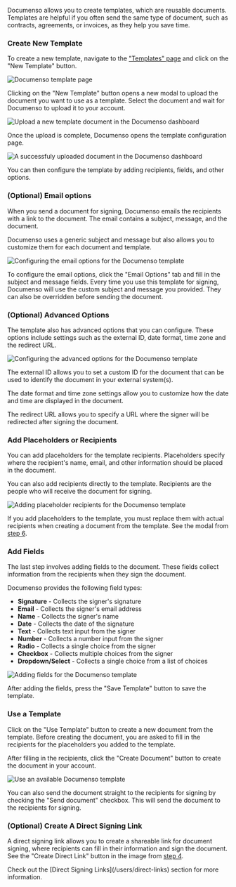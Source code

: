 
Documenso allows you to create templates, which are reusable documents. Templates are helpful if you often send the same type of document, such as contracts, agreements, or invoices, as they help you save time.

<Steps>

### Create New Template

To create a new template, navigate to the ["Templates" page](https://app.documenso.com/templates) and click on the "New Template" button.

![Documenso template page](public/templates/documenso-template-page.webp)

Clicking on the "New Template" button opens a new modal to upload the document you want to use as a template. Select the document and wait for Documenso to upload it to your account.

![Upload a new template document in the Documenso dashboard](public/templates/documenso-template-page-upload-document.webp)

Once the upload is complete, Documenso opens the template configuration page.

![A successfuly uploaded document in the Documenso dashboard](public/templates/documenso-template-page-uploaded-document.webp)

You can then configure the template by adding recipients, fields, and other options.

### (Optional) Email options

When you send a document for signing, Documenso emails the recipients with a link to the document. The email contains a subject, message, and the document.

Documenso uses a generic subject and message but also allows you to customize them for each document and template.

![Configuring the email options for the Documenso template](public/templates/documenso-template-page-uploaded-document-email-options.webp)

To configure the email options, click the "Email Options" tab and fill in the subject and message fields. Every time you use this template for signing, Documenso will use the custom subject and message you provided. They can also be overridden before sending the document.

### (Optional) Advanced Options

The template also has advanced options that you can configure. These options include settings such as the external ID, date format, time zone and the redirect URL.

![Configuring the advanced options for the Documenso template](public/templates/documenso-template-page-uploaded-document-advanced-options.webp)

The external ID allows you to set a custom ID for the document that can be used to identify the document in your external system(s).

The date format and time zone settings allow you to customize how the date and time are displayed in the document.

The redirect URL allows you to specify a URL where the signer will be redirected after signing the document.

### Add Placeholders or Recipients

You can add placeholders for the template recipients. Placeholders specify where the recipient's name, email, and other information should be placed in the document.

You can also add recipients directly to the template. Recipients are the people who will receive the document for signing.

![Adding placeholder recipients for the Documenso template](public/templates/documenso-template-recipients.webp)

If you add placeholders to the template, you must replace them with actual recipients when creating a document from the template. See the modal from [step 6](#use-a-template).

### Add Fields

The last step involves adding fields to the document. These fields collect information from the recipients when they sign the document.

Documenso provides the following field types:

- **Signature** - Collects the signer's signature
- **Email** - Collects the signer's email address
- **Name** - Collects the signer's name
- **Date** - Collects the date of the signature
- **Text** - Collects text input from the signer
- **Number** - Collects a number input from the signer
- **Radio** - Collects a single choice from the signer
- **Checkbox** - Collects multiple choices from the signer
- **Dropdown/Select** - Collects a single choice from a list of choices

![Adding fields for the Documenso template](public/templates/documenso-template-page-fields.webp)

After adding the fields, press the "Save Template" button to save the template.

### Use a Template

Click on the "Use Template" button to create a new document from the template. Before creating the document, you are asked to fill in the recipients for the placeholders you added to the template.

After filling in the recipients, click the "Create Document" button to create the document in your account.

![Use an available Documenso template](public/templates/documenso-use-template.webp)

You can also send the document straight to the recipients for signing by checking the "Send document" checkbox. This will send the document to the recipients for signing.

### (Optional) Create A Direct Signing Link

A direct signing link allows you to create a shareable link for document signing, where recipients can fill in their information and sign the document. See the "Create Direct Link" button in the image from [step 4](#add-placeholders-or-recipients).

<Callout type="info">
  Check out the [Direct Signing Links](/users/direct-links) section for more information.
</Callout>

</Steps>
